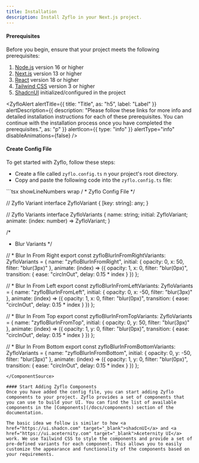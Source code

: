 ```yaml
---
title: Installation
description: Install Zyflo in your Next.js project.
---
```


#### Prerequisites

Before you begin, ensure that your project meets the following prerequisites:

1. <a href="https://nodejs.org/en/download/" target="_blank">Node.js</a> version 16 or higher
2. <a href="https://nextjs.org/docs/getting-started" target="_blank">Next.js</a> version 13 or higher
3. <a href="https://reactjs.org/" target="_blank">React</a> version 18 or higher
4. <a href="https://tailwindcss.com/" target="_blank">Tailwind CSS</a> version 3 or higher
5. <a href="https://pnpm.io/" target="_blank">ShadcnUI</a> initialized/configured in the project

<ZyfloAlert
  alertTitle={{
    title: "Title",
    as: "h5",
    label: "Label"
  }}
  alertDescription={{
    description: "Please follow these links for more info and detailed installation instructions for each of these prerequisites. You can continue with the installation process once you have completed the prerequisites.",
    as: "p"
  }}
  alertIcon={{
    type: "info"
  }}
  alertType="info"
  disableAnimations={false}
/>


#### Create Config File 

To get started with Zyflo, follow these steps:
- Create a file called <code>zyflo.config.ts</code> n your project's root directory.
- Copy and paste the following code into the <code>zyflo.config.ts</code> file: 

<ComponentSource>
```tsx showLineNumbers wrap
/ * Zyflo Config File */

// Zyflo Variant
interface ZyfloVariant {
    [key: string]: any;
}

// Zyflo Variants
interface ZyfloVariants {
    name: string;
    initial: ZyfloVariant;
    animate: (index: number) => ZyfloVariant;
}

/* 
 * Blur Variants
*/

// * Blur In From Right
export const zyfloBlurInFromRightVariants: ZyfloVariants = {
    name: "zyfloBlurInFromRight",
    initial: {
        opacity: 0,
        x: 50,
        filter: "blur(3px)"
    },
    animate: (index) => ({
        opacity: 1,
        x: 0,
        filter: "blur(0px)",
        transition: {
            ease: "circInOut",
            delay: 0.15 * index
        }
    })
};

// * Blur In From Left
export const zyfloBlurInFromLeftVariants: ZyfloVariants = {
    name: "zyfloBlurInFromLeft",
    initial: {
        opacity: 0,
        x: -50,
        filter: "blur(3px)"
    },
    animate: (index) => ({
        opacity: 1,
        x: 0,
        filter: "blur(0px)",
        transition: {
            ease: "circInOut",
            delay: 0.15 * index
        }
    })
};

// * Blur In From Top
export const zyfloBlurInFromTopVariants: ZyfloVariants = {
    name: "zyfloBlurInFromTop",
    initial: {
        opacity: 0,
        y: 50,
        filter: "blur(3px)"
    },
    animate: (index) => ({
        opacity: 1,
        y: 0,
        filter: "blur(0px)",
        transition: {
            ease: "circInOut",
            delay: 0.15 * index
        }
    })
};

// * Blur In From Bottom
export const zyfloBlurInFromBottomVariants: ZyfloVariants = {
    name: "zyfloBlurInFromBottom",
    initial: {
        opacity: 0,
        y: -50,
        filter: "blur(3px)"
    },
    animate: (index) => ({
        opacity: 1,
        y: 0,
        filter: "blur(0px)",
        transition: {
            ease: "circInOut",
            delay: 0.15 * index
        }
    })
};

```
</ComponentSource>

#### Start Adding Zyflo Components
Once you have added the config file, you can start adding Zyflo components to your project. Zyflo provides a set of components that you can use to build your UI. You can find the list of available components in the [Components](/docs/components) section of the documentation.

The basic idea we follow is similar to how <a href="https://ui.shadcn.com" target="_blank">shadcnUI</a> and <a href="https://ui.aceternity.com" target="_blank">Aceternity UI</a> work. We use Tailwind CSS to style the components and provide a set of pre-defined variants for each component. This allows you to easily customize the appearance and functionality of the components based on your requirements.   

